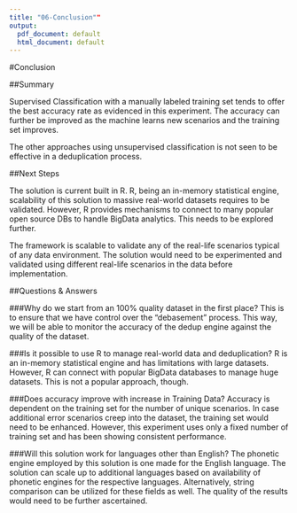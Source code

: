```yaml
---
title: "06-Conclusion""
output:
  pdf_document: default
  html_document: default
---
```



#Conclusion

##Summary

Supervised Classification with a manually labeled training set tends to offer the best accuracy rate as evidenced in this experiment.  The accuracy can further be improved as the machine learns new scenarios and the training set improves.  

The other approaches using unsupervised classification is not seen to be effective in a deduplication process.  

##Next Steps

The solution is current built in R. R, being an in-memory statistical engine, scalability of this solution to massive real-world datasets requires to be validated.  However, R provides mechanisms to connect to many popular open source DBs to handle BigData analytics.  This needs to be explored further.  

The framework is scalable to validate any of the real-life scenarios typical of any data environment.  The solution would need to be experimented and validated using different real-life scenarios in the data before implementation.   

##Questions & Answers

###Why do we start from an 100% quality dataset in the first place?
This is to ensure that we have control over the "debasement" process.  This way, we will be able to monitor the accuracy of the dedup engine against the quality of the dataset.

###Is it possible to use R to manage real-world data and deduplication?
R is an in-memory statistical engine and has limitations with large datasets.  However, R can connect with popular BigData databases to manage huge datasets.  This is not a popular approach, though.

###Does accuracy improve with increase in Training Data?
Accuracy is dependent on the training set for the number of unique scenarios.  In case additional error scenarios creep into the dataset, the training set would need to be enhanced.  However, this experiment uses only a fixed number of training set and has been showing consistent performance.

###Will this solution work for languages other than English?
The phonetic engine employed by this solution is one made for the English language.  The solution can scale up to additional languages based on availability of phonetic engines for the respective languages.  Alternatively, string comparison can be utilized for these fields as well.  The quality of the results would need to be further ascertained.


